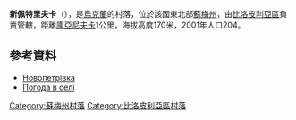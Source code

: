 {{coord|51|3|53|N|34|8|14|E|scale:100000_region:UA|display=title}}

'''新佩特里夫卡'''（{{lang-uk|Новопетрівка}}），是[[烏克蘭|烏克蘭]]的村落，位於該國東北部[[蘇梅州|蘇梅州]]，由[[比洛皮利亞區|比洛皮利亞區]]負責管轄，距離[[庫亞尼夫卡|庫亞尼夫卡]]1公里，海拔高度170米，2001年人口204。

==參考資料==
* [http://w1.c1.rada.gov.ua/pls/z7502/A005?rdat1=02.02.2010&rf7571=28651 Новопетрівка]{{dead link|date=2018年3月 |bot=InternetArchiveBot |fix-attempted=yes }}
* [http://weather.in.ua/ua/symskaja/17924 Погода в селі ] {{Wayback|url=http://weather.in.ua/ua/symskaja/17924 |date=20160305071839 }}

{{DEFAULTSORT:Новопетрівка}}

[[Category:蘇梅州村落|Category:蘇梅州村落]]
[[Category:比洛皮利亞區村落|Category:比洛皮利亞區村落]]


{{Sumy-geo-stub}}